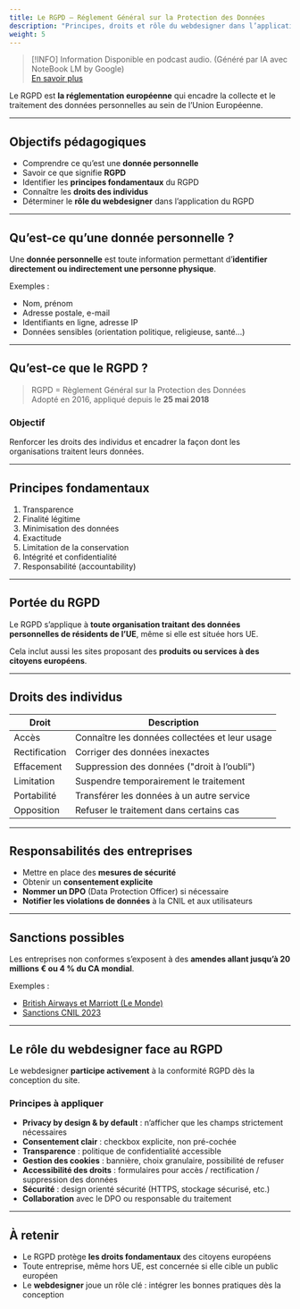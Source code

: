 ```yaml
---
title: Le RGPD – Réglement Général sur la Protection des Données
description: "Principes, droits et rôle du webdesigner dans l’application du RGPD."
weight: 5
---
```




> [!INFO] Information
> Disponible en podcast audio. (Généré par IA avec NoteBook LM by Google)
> <br/>[En savoir plus](/fr/why-ai-podcast)

<SrtPlayer
  client:only="react"
  audioSrc="/podcasts/marketing/rgpd.m4a"
  srtUrl="/podcasts/marketing/rgpd.srt"
/>


Le RGPD est **la réglementation européenne** qui encadre la collecte et le traitement des données personnelles au sein de l’Union Européenne.

---

## Objectifs pédagogiques

- Comprendre ce qu’est une **donnée personnelle**  
- Savoir ce que signifie **RGPD**  
- Identifier les **principes fondamentaux** du RGPD  
- Connaître les **droits des individus**  
- Déterminer le **rôle du webdesigner** dans l’application du RGPD  

---

## Qu’est-ce qu’une donnée personnelle ?

Une **donnée personnelle** est toute information permettant d’**identifier directement ou indirectement une personne physique**.

Exemples :  

- Nom, prénom  
- Adresse postale, e-mail  
- Identifiants en ligne, adresse IP  
- Données sensibles (orientation politique, religieuse, santé…)  

---

## Qu’est-ce que le RGPD ?

> RGPD = Règlement Général sur la Protection des Données  
> Adopté en 2016, appliqué depuis le **25 mai 2018**  

### Objectif

Renforcer les droits des individus et encadrer la façon dont les organisations traitent leurs données.  

---

## Principes fondamentaux

1. Transparence  
2. Finalité légitime  
3. Minimisation des données  
4. Exactitude  
5. Limitation de la conservation  
6. Intégrité et confidentialité  
7. Responsabilité (accountability)  

---

## Portée du RGPD

Le RGPD s’applique à **toute organisation traitant des données personnelles de résidents de l’UE**, même si elle est située hors UE.  

Cela inclut aussi les sites proposant des **produits ou services à des citoyens européens**.  

---

## Droits des individus

| Droit | Description |
| --- | --- |
| Accès | Connaître les données collectées et leur usage |
| Rectification | Corriger des données inexactes |
| Effacement | Suppression des données ("droit à l’oubli") |
| Limitation | Suspendre temporairement le traitement |
| Portabilité | Transférer les données à un autre service |
| Opposition | Refuser le traitement dans certains cas |

---

## Responsabilités des entreprises

- Mettre en place des **mesures de sécurité**  
- Obtenir un **consentement explicite**  
- **Nommer un DPO** (Data Protection Officer) si nécessaire  
- **Notifier les violations de données** à la CNIL et aux utilisateurs  

---

## Sanctions possibles

Les entreprises non conformes s’exposent à des **amendes allant jusqu’à 20 millions € ou 4 % du CA mondial**.  

Exemples :  

- [British Airways et Marriott (Le Monde)](https://www.lemonde.fr/pixels/article/2020/11/02/british-airways-et-marriott-ecopent-de-lourdes-amendes-pour-des-donnees-personnelles-mal-securisees_6058212_4408996.html)  
- [Sanctions CNIL 2023](https://www.cnil.fr/fr/la-cnil-prononce-six-nouvelles-sanctions-dans-le-cadre-de-sa-procedure-simplifiee)  

---

## Le rôle du webdesigner face au RGPD

Le webdesigner **participe activement** à la conformité RGPD dès la conception du site.  

### Principes à appliquer

- **Privacy by design & by default** : n’afficher que les champs strictement nécessaires  
- **Consentement clair** : checkbox explicite, non pré-cochée  
- **Transparence** : politique de confidentialité accessible  
- **Gestion des cookies** : bannière, choix granulaire, possibilité de refuser  
- **Accessibilité des droits** : formulaires pour accès / rectification / suppression des données  
- **Sécurité** : design orienté sécurité (HTTPS, stockage sécurisé, etc.)  
- **Collaboration** avec le DPO ou responsable du traitement  

---

## À retenir

- Le RGPD protège **les droits fondamentaux** des citoyens européens  
- Toute entreprise, même hors UE, est concernée si elle cible un public européen  
- Le **webdesigner** joue un rôle clé : intégrer les bonnes pratiques dès la conception  
